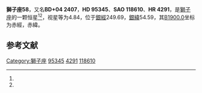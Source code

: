 {{Starbox begin
| name = 獅子座58
}}
{{Starbox observe
| epoch = [[J2000.0|J2000.0]]
| constell = [[獅子座|獅子座]]<ref name=SIMBAD>{{cite web
 | url=http://simbad.u-strasbg.fr/simbad/sim-id?Ident=HR+4291
 | title =Pulsating variable Star
 | publisher=Centre de Données astronomiques de Strasbourg
 | work=SIMBAD
 | accessdate=2012-07-13}}</ref><ref name=DATA>{{cite web
 | url=http://vizier.u-strasbg.fr/viz-bin/VizieR-5?-out.add=.&-source=5050&-corr=PK=HR&-out.max=9999&HR=4291
 | title=VizieR Detailed Page
 | accessdate=2012-07-13
 | archive-date=2016-03-05
 | archive-url=https://web.archive.org/web/20160305030020/http://vizier.u-strasbg.fr/viz-bin/VizieR-5?-out.add=.&-source=5050&-corr=PK=HR&-out.max=9999&HR=4291
 | dead-url=no
 }}</ref>
| 星官 = 
| ra = {{RA|11|0|33.6}}<ref name=SIMBAD /><ref name=DATA />
| dec = {{DEC|+3|37|3}}<ref name=SIMBAD /><ref name=DATA />
| appmag_v = 4.84<ref name=SIMBAD /><ref name=DATA />
}}
{{Starbox character
| class = K1IIICN-0.5<ref name=SIMBAD /><ref name=DATA />
| b-v = 1.16<ref name=SIMBAD /><ref name=DATA />
| u-b = 1.12<ref name=SIMBAD /><ref name=DATA />
| r-i = 0.56<ref name=SIMBAD /><ref name=DATA />
| variable = 
}}
{{Starbox astrometry
| radial_v = 1.12
| prop_mo_ra = 6
| parallax = 0.007
| p_error = 
}}
{{Starbox catalog
| names =BD+04 2407，[[SAO星表|SAO]] 118610，[[HD星表|HD]] 95345，[[HR星表|HR]] 4291}}
{{Starbox reference |Simbad=HR+4291}}
{{Starbox end}}

'''獅子座58'''，又名'''BD+04 2407'''，'''HD 95345'''、'''SAO 118610'''、'''HR 4291'''，是[[獅子座|獅子座]]的一颗恒星<ref name=SIMBAD /><ref name=DATA />，视星等为4.84，位于[[銀道座標系|銀經]]249.69，[[銀道座標系|銀緯]]54.59，其[[B1900.0|B1900.0]]坐标为赤經{{RA|10|55|23.7}}，赤緯{{DEC|+4|54.59|16}}。

== 参考文献 ==
{{reflist}}

{{star-stub}}

{{獅子座恒星}}
[[Category:獅子座|Category:獅子座]]
[[Category:HD和HDE天體|95345]]
[[Category:HR天體|4291]]
[[Category:SAO天體|118610]]